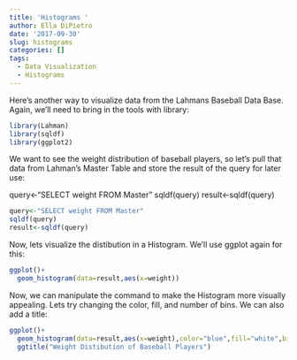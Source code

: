 ```yaml
---
title: 'Histograms '
author: Ella DiPietro
date: '2017-09-30'
slug: histograms
categories: []
tags:
  - Data Visualization
  - Histograms
---
```


Here's another way to visualize data from the Lahmans Baseball Data Base. Again, we'll need to bring in the tools with library:

```r
library(Lahman)
library(sqldf)
library(ggplot2)
```

We want to see the weight distribution of baseball players, so let's pull that data from Lahman's Master Table and store the result of the query for later use:

query<-"SELECT weight FROM Master"
sqldf(query)
result<-sqldf(query)

```r
query<-"SELECT weight FROM Master"
sqldf(query)
result<-sqldf(query)
```


Now, lets visualize the distibution in a Histogram. We'll use ggplot again for this:

```r
ggplot()+
  geom_histogram(data=result,aes(x=weight))
```

Now, we can manipulate the command to make the Histogram more visually appealing. Lets try changing the color, fill, and number of bins. We can also add a title:

```r
ggplot()+
  geom_histogram(data=result,aes(x=weight),color="blue",fill="white",bins=60)+
  ggtitle("Weight Distibution of Baseball Players")
  
```

